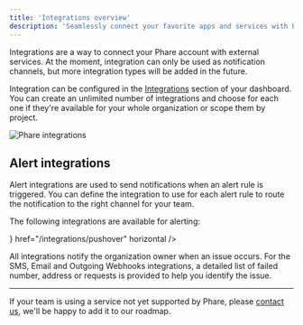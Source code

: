 ```yaml
---
title: 'Integrations overview'
description: 'Seamlessly connect your favorite apps and services with Phare'
---
```


Integrations are a way to connect your Phare account with external services. At the moment, integration can only be used as notification channels, but more integration types will be added in the future.

Integration can be configured in the [Integrations](https://app.phare.io/organization/apps) section of your dashboard. You can create an unlimited number of integrations and choose for each one if they're available for your whole organization or scope them by project.

<Frame>
  <img src="/images/integrations/overview/phare-integrations.webp" alt="Phare integrations" />
</Frame>

## Alert integrations

Alert integrations are used to send notifications when an alert rule is triggered. You can define the integration to use for each alert rule to route the notification to the right channel for your team.

The following integrations are available for alerting:

<CardGroup cols={2}>
    <Card
        title="Discord"
        icon="discord"
        href="/integrations/discord"
        horizontal
    />
    <Card
        title="Email"
        icon="envelope"
        href="/integrations/email"
        horizontal
    />
    <Card
        title="Outgoing webhooks"
        icon="webhook"
        href="/integrations/outgoing-webhook"
        horizontal
    />
    <Card
        title="Pushover"
        icon={<svg xmlns="http://www.w3.org/2000/svg" viewBox="0 0 600 600"><path fill="currentColor" d="m280.949 172.514 74.48-9.8-72.52 163.66c12.74-.98 25.233-5.307 37.48-12.98 12.253-7.68 23.527-17.317 33.82-28.91 10.287-11.6 19.187-24.503 26.7-38.71 7.513-14.213 12.903-28.18 16.17-41.9 1.96-8.493 2.86-16.66 2.7-24.5-.167-7.84-2.21-14.7-6.13-20.58-3.92-5.88-9.883-10.617-17.89-14.21-8-3.593-18.86-5.39-32.58-5.39-16.007 0-31.77 2.613-47.29 7.84-15.513 5.227-29.887 12.823-43.12 22.79-13.227 9.96-24.74 22.373-34.54 37.24-9.8 14.86-16.823 31.763-21.07 50.71-1.633 6.207-2.613 11.187-2.94 14.94-.327 3.76-.407 6.863-.24 9.31.16 2.453.483 4.333.97 5.64a35.55 35.55 0 0 1 1.23 3.92c-16.66 0-28.83-3.35-36.51-10.05-7.673-6.693-9.55-18.37-5.63-35.03 3.92-17.313 12.823-33.81 26.71-49.49 13.88-15.68 30.373-29.483 49.48-41.41 19.113-11.92 40.02-21.39 62.72-28.41 22.707-7.027 44.84-10.54 66.4-10.54 18.947 0 34.87 2.693 47.77 8.08 12.907 5.393 22.953 12.5 30.14 21.32 7.187 8.82 11.677 19.11 13.47 30.87 1.8 11.76 1.23 24.01-1.71 36.75-3.593 15.353-10.373 30.79-20.34 46.31-9.96 15.513-22.453 29.56-37.48 42.14-15.027 12.573-32.26 22.78-51.7 30.62-19.433 7.84-40.093 11.76-61.98 11.76h-2.45l-62.23 139.65h-70.56l138.67-311.64Z"/></svg>}
        href="/integrations/pushover"
        horizontal
    />
    <Card
        title="SMS"
        icon="message-lines"
        href="/integrations/sms"
        horizontal
    />
    <Card
        title="Slack"
        icon="slack"
        href="/integrations/slack"
        horizontal
    />
    <Card
        title="Telegram"
        icon="telegram"
        href="/integrations/telegram"
        horizontal
    />
</CardGroup>

All integrations notify the organization owner when an issue occurs. For the SMS, Email and Outgoing Webhooks integrations, a detailed list of failed number, address or requests is provided to help you identify the issue.

---

If your team is using a service not yet supported by Phare, please [contact us](mailto:support@phare.io), we'll be happy to add it to our roadmap.

